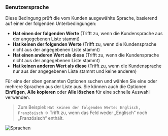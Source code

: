 ### Benutzersprache

Diese Bedingung prüft die vom Kunden ausgewählte Sprache, basierend auf einer der folgenden Unterbedingungen:

- **Hat einen der folgenden Werte** (Trifft zu, wenn die Kundensprache aus der angegebenen Liste stammt)
- **Hat keinen der folgenden Werte** (Trifft zu, wenn die Kundensprache nicht aus der angegebenen Liste stammt)
- **Hat einen anderen Wert als diese** (Trifft zu, wenn die Kundensprache nicht aus der angegebenen Liste stammt)
- **Hat keinen anderen Wert als diese** (Trifft zu, wenn die Kundensprache nur aus der angegebenen Liste stammt und keine anderen)

Für eine der oben genannten Optionen suchen und wählen Sie eine oder mehrere Sprachen aus der Liste aus. Sie können auch die Optionen **Einfügen**, **Alle kopieren** oder **Alle löschen** für eine schnelle Auswahl verwenden.

> Zum Beispiel: `Hat keinen der folgenden Werte: Englisch, Französisch` → Trifft zu, wenn das Feld weder „Englisch“ noch „Französisch“ enthält.

<img src="/images/essentials/condition-sets/languages.webp" alt="Sprachen" />
